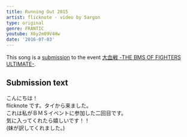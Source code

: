 ```yaml
---
title: Running Out 2015
artist: flicknote · video by 5argon
type: original
genre: FRANTIC
youtube: X6y2m09V4Hw
date: '2016-07-03'
---
```


This song is a [submission](http://manbow.nothing.sh/event/event.cgi?action=More_def&num=155&event=104) to the event [大血戦 -THE BMS OF FIGHTERS ULTIMATE-](http://www.bmsoffighters.net/bofu_daikessen/index.html).

## Submission text

こんにちは！ \
flicknote です。タイから来ました。 \
これは私がＢＭＳイベントに参加した二回目です。 \
気に入ってくれたら嬉しいです！！ \
(妹が訳してくれました。)
